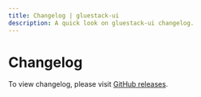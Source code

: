 ```yaml
---
title: Changelog | gluestack-ui
description: A quick look on gluestack-ui changelog.
---
```



<Meta title="unstyled/More/Changelog" />

# Changelog

To view changelog, please visit [GitHub releases](https://github.com/gluestack/gluestack-ui/releases).
